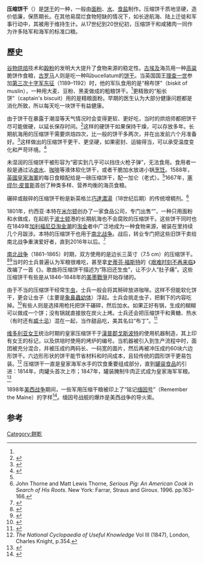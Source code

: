 {{onesource|time= 2013-07-18}}
{{distinguish|压缩干粮}}
{{Infobox prepared food
| name             = 压缩饼干
| image            = [[File:PensacolaWentworthAug2008Hardtack.jpg|250px]]
| caption          = 一塊在博物館展示的壓縮餅乾
| alternate_name   = Hard tack, pilot bread, ship's biscuit, shipbiscuit, sea biscuit, sea bread, dog biscuit, tooth dullers, sheet iron, worm castles, molar breakers
| country          = 
| region           = 
| creator          = 
| course           = 
| type             = [[饼干|饼干]]
| served           = 
| main_ingredient  = [[麵粉|麵粉]], [[水|水]]
| variations       = 
| calories         = 
| other            = 
}}

'''压缩饼干'''（{{lang|en|hardtack}}）是[[饼干|饼干]]的一种，一般由[[面粉|面粉]]、[[水|水]]、[[食盐|食盐]]制作。压缩饼干质地坚硬，造价低廉，保质期长。在其他易腐烂食物短缺的情况下，如长途航海、陆上迁徙和军事行动中，其被用于维持生计。从17世纪到20世纪初，压缩饼干和咸猪肉一同作为许多陆军和海军的标准口粮。

==歷史==
[[谷物|谷物]][[烘焙|烘焙]]技术和[[穀粉|穀粉]]的发明大大提升了食物来源的稳定性。[[古埃及|古埃及]]海员用一种[[高粱|高粱]]脆饼作食粮，[[古罗马|古罗马]]人则是吃一种叫bucellatum的[[饼干|饼干]]。当英国国王[[理查一世|理查一世]]参加[[第三次十字军东征|第三次十字军东征]]（1189–1192）时，他的军队食用的是“棉布饼”（biskit of muslin），一种用大麦、豆粉、黑麦做成的粗粮饼干。<ref name="RoyNavyMus" />更精致的“船长<!-- ? -->饼”（captain's biscuit）用的是精粮面粉。早期的医生认为大部分健康问题都是消化所致，所以每天吃一块饼干有益健康。

由于饼干在暴露于潮湿等天气情况时会变得更软、更好吃，当时的烘焙师都把饼干尽可能做硬，以延长保存时间。<ref name="VpHFc">{{Cite web|url=https://www.gov.uk/hmrc-internal-manuals/vat-food/vfood6260|title=VFOOD6260 - VAT Food - HMRC internal manual - GOV.UK|website=www.gov.uk|language=en|access-date=2018-01-09|archive-date=2019-02-10|archive-url=https://web.archive.org/web/20190210152604/https://www.gov.uk/hmrc-internal-manuals/vat-food/vfood6260}}</ref>这样的硬饼干如果保持干燥，可以存放多年。长期航海用的压缩饼干需要烘焙四次，比一般的饼干多两次，并在出发前六个月准备好。<ref name="799Z7">{{Cite web|url=http://digicoll.library.wisc.edu/cgi-bin/HistSciTech/HistSciTech-idx?type=turn&entity=HistSciTech000900240255&isize=L|title=History of Science: Cyclopædia, or, An universal dictionary of arts and sciences|date=2008-04-08|archive-url=https://web.archive.org/web/20080408195354/http://digicoll.library.wisc.edu/cgi-bin/HistSciTech/HistSciTech-idx?type=turn&entity=HistSciTech000900240255&isize=L|archive-date=2008-04-08|url-status=live|access-date=2018-01-09}}</ref>这样做出的压缩饼干更干、更坚硬，如果密封、运输得当，可以承受温度变化和严苛环境。<ref name="4TCVT">{{Cite web|url=https://militaryhistorynow.com/2014/07/11/hard-to-swallow-a-brief-history-of-hardtack-and-ships-biscuit-2/|title=Hard to Swallow – A Brief History of Hardtack and Ship's Biscuit|date=11 July 2014|access-date=2022-06-06|archive-date=2019-04-13|archive-url=https://web.archive.org/web/20190413163024/https://militaryhistorynow.com/2014/07/11/hard-to-swallow-a-brief-history-of-hardtack-and-ships-biscuit-2/}}</ref>

未湿润的压缩饼干被形容为“密实到几乎可以挡住火枪子弹”，无法食用。食用者一般是通过沾[[卤水|卤水]]、[[咖啡|咖啡]]等液体软化饼干，或者干脆加水放进小锅[[烹饪|烹饪]]。1588年，[[英國皇家海軍|英國皇家海軍]]的每日食粮配给是一磅压缩饼干，配一加仑{{tsl|en|small beer|小啤酒}}（老式{{tsl|en|low-alcohol beer|低醇啤酒}}）。<ref name="4TCVT" />1667年，[[塞缪尔·皮普斯|塞缪尔·皮普斯]]首创了种类多样、营养均衡的海员食粮。

碾碎或敲碎的压缩饼干粉是新英格兰[[巧達濃湯|巧達濃湯]]（18世纪后期）的传统增稠剂。<ref name="tW3HI">John Thorne and Matt Lewis Thorne, ''Serious Pig: An American Cook in Search of His Roots''. New York: Farrar, Straus and Giroux. 1996. pp.163–166.</ref>

1801年，约西亚·本特在[[米尔顿_(马萨诸塞州)|米尔顿]]创办了一家食品公司，专门出售“{{tsl|en|Water biscuit|水饼干}}”，一种只用面粉和水做成，在起航于[[波士顿|波士顿]]港的长期航海也不会腐败的压缩饼干。这些饼干同时也在1849年[[加利福尼亞淘金潮|加利福尼亞淘金潮]]的[[淘金|淘金]]者中广泛地成为一种食物来源，被装在{{tsl|en|wagon train|拖车队}}里持续几个月跋涉。本特的压缩饼干也用于[[南北战争|南北战争]]。战后，{{tsl|en|G. H. Bent Company|G. H. 本特公司}}转业专门把这些旧饼干卖给南北战争重演爱好者，直到2016年以后。<ref>{{Cite web|url=https://www.wickedlocal.com/story/business/2016/02/26/two-centuries-biscuit-baking-at/32467874007/|title=Two centuries of biscuit baking at Bent's in Milton|access-date=2022-06-06|archive-date=2022-02-16|archive-url=https://web.archive.org/web/20220216003634/https://www.wickedlocal.com/story/business/2016/02/26/two-centuries-biscuit-baking-at/32467874007/}}</ref>

[[南北战争|南北战争]]（1861–1865）时期，双方使用的是边长三英寸（7.5 cm）的压缩饼干。<ref name="toiut">{{Cite web|url=http://www.americantable.org/2013/06/civil-war-recipe-hardtack-1861/|work=The American Table|title=Civil War Recipe: Hardtack (1861)|date=26 June 2013|language=en-US|access-date=2017-03-19|archive-date=2022-01-23|archive-url=https://web.archive.org/web/20220123004159/http://www.americantable.org/2013/06/civil-war-recipe-hardtack-1861/}}</ref><ref name="Volo Volo 1998 p. 127">{{cite book | last1=Volo | first1=D. D. | last2=Volo | first2=J. M. | title=Daily Life in Civil War America | publisher=Greenwood Press | series=Daily Life Series | year=1998 | isbn=978-0-313-30516-0 | url=https://archive.org/details/dailylifeincivil00volo | url-access=registration | access-date=October 6, 2017 | page=[https://archive.org/details/dailylifeincivil00volo/page/127 127]}}</ref>当时的士兵普遍认为军粮很难吃，甚至拿[[史蒂芬·福斯特|史蒂芬·福斯特]]的《[[艰难时刻不再来临|艰难时刻不再来临]]》改编了一首《{{tsl|en|Hard Tack Come Again No More|压缩饼干不再来临}}》。歌曲将压缩饼干描述为“陈旧还生虫”，让不少人“肚子痛”。这些压缩饼干有些是从1846–1848年的[[美墨戰爭|美墨戰爭]]开始存储的。

由于{{tsl|en|food storage|食品储藏|储存}}不当的压缩饼干经常生[[昆虫|虫]]，士兵一般会将其掰碎放进咖啡。这样不但能软化饼干，更会让虫子（主要是[[象鼻蟲|象鼻蟲]][[幼体|幼体]]）浮起。士兵会挑走虫子，把剩下的内容吃掉。<ref name="td9R5">{{cite web |url=http://kenanderson.net/hardtack/ |title=Hardtack |publisher=Kenanderson.net |access-date=2010-08-13 |archive-date=2021-09-13 |archive-url=https://web.archive.org/web/20210913111803/http://www.kenanderson.net/hardtack/ }}</ref>有些人则是选择用枪托把饼干碾碎，然后加水。如果正好有锅，生成的糊糊可以做成一个饼；没有锅就直接放在炭火上烤。士兵还会把压缩饼干和黄糖、热水（有时还有[[威士忌|威士忌]]）混在一起，当作甜品吃，美其名曰“布丁”。<ref name="Z0AZT">{{cite news|url=https://www.washingtonpost.com/wp-dyn/articles/A46037-2004Dec8.html|title=Hardtack Is Easy to Make, Hard to Eat|newspaper=The Washington Post|date=December 12, 2004|access-date=November 24, 2013|archive-date=2022-05-23|archive-url=https://web.archive.org/web/20220523020959/https://www.washingtonpost.com/wp-dyn/articles/A46037-2004Dec8.html}}</ref>

[[维多利亚女王|维多利亚女王]]统治时期的皇家压缩饼干于[[漢普郡|漢普郡]][[戈斯波特|戈斯波特]]的{{tsl|en|Royal Clarence Yard|皇家克拉伦斯食品厂}}使用机器制造，其上印有女王的标记，以及烘培时使用的烤炉的编号。当机器被引入到生产流程中时，面团被充分混合，并被压成约两码长、一码宽的面片，然后再被冲压成约60块六边形饼干。六边形形状的饼干能节省材料和时间成本，且较传统的圆形饼干更易包装。<ref name="rHcKE">''The National Cyclopaedia of Useful Knowledge'' Vol III (1847), London, Charles Knight, p.354.</ref> 压缩饼干一直是皇家海军水手的饮食重要组成部分，直到[[罐装食品|罐装食品]]的引进：1814年，肉罐头首次上市；1847年，罐装腌制牛肉正式成为皇家海军军粮。<ref name="RoyNavyMus">{{cite web|url=http://www.royalnavalmuseum.org/info_sheet_ship_biscuit.htm|title=Ship's Biscuits – Royal Navy hardtack|publisher=Royal Navy Museum|access-date=2010-01-14|archive-url=https://web.archive.org/web/20091031064002/http://www.royalnavalmuseum.org/info_sheet_ship_biscuit.htm|archive-date=2009-10-31|url-status=dead}}</ref>

1898年[[美西战争|美西战争]]期间，一些军用压缩干粮被印上了“铭记[[緬因號戰艦_(ACR-1)|缅因号]]”（Remember the Maine）的字样<ref name="cWr8G">{{cite web |url=http://www.bexleyhistory.org/veWebsite/exhibit2/e20002a.htm |title=Spanish American Hardtack |publisher=BexleyHistory.org |access-date=2012-05-28 |archive-date=2017-10-06 |archive-url=https://web.archive.org/web/20171006211516/http://www.bexleyhistory.org/veWebsite/exhibit2/e20002a.htm }}</ref>。缅因号战舰的爆炸是美西战争的导火索。

==参考==
<references/>

[[Category:餅乾|Category:餅乾]]